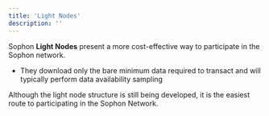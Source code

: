 ```yaml
---
title: 'Light Nodes'
description: ''
---
```


Sophon **Light Nodes** present a more cost-effective way to participate in the Sophon network.

- They download only the bare minimum data required to transact and will typically perform data availability sampling

<Tip>Although the light node structure is still being developed, it is the easiest route to participating in the Sophon Network.</Tip>
